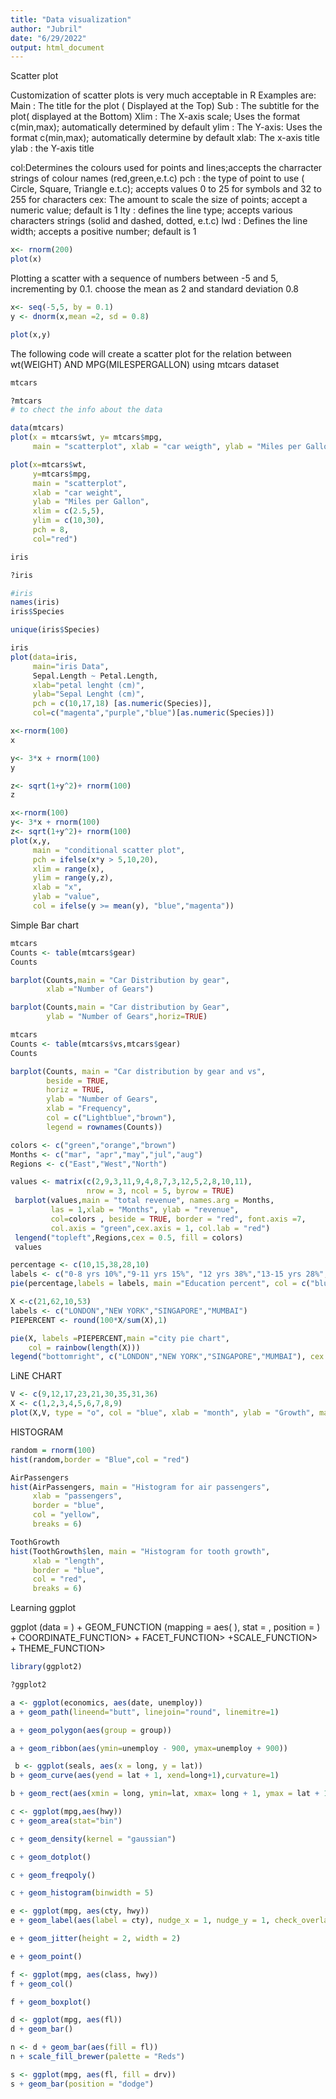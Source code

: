 ---
title: "Data visualization"
author: "Jubril"
date: "6/29/2022"
output: html_document
---


Scatter plot

Customization of scatter plots is very much acceptable in R
Examples are:
  Main : The title for the plot ( Displayed at the Top)
  Sub : The subtitle for the plot( displayed at the Bottom)
  Xlim : The X-axis scale; Uses the format c(min,max);
automatically determined by default 
  ylim : The Y-axis: Uses the format c(min,max);
automatically determine by default
  xlab: The x-axis title
  ylab : the Y-axis title
  
  col:Determines the colours used for points and lines;accepts the charracter strings of colour names (red,green,e.t.c)
  pch : the type of point to use ( Circle, Square, Triangle e.t.c); accepts values 0 to 25 for symbols and 32 to 255 for characters
  cex: The amount to scale the size of points; accept a numeric value; default is 1
  lty : defines the line type; accepts various characters strings (solid and dashed, dotted, e.t.c)
  lwd : Defines the line width; accepts a positive number; default is 1
  
```{r}
x<- rnorm(200)
plot(x)
```
  
  Plotting a scatter with a sequence of numbers between -5 and 5, incrementing by 0.1. choose the mean as 2 and standard deviation 0.8

```{r}
x<- seq(-5,5, by = 0.1)
y <- dnorm(x,mean =2, sd = 0.8)

plot(x,y)
```
 The following code will create a scatter plot for the relation between wt(WEIGHT) AND MPG(MILESPERGALLON)  using mtcars dataset
 
```{r}
mtcars
```
 
```{r}
?mtcars
# to chect the info about the data
```

```{r}
data(mtcars)
plot(x = mtcars$wt, y= mtcars$mpg,
     main = "scatterplot", xlab = "car weigth", ylab = "Miles per Gallon")
```
```{r}
plot(x=mtcars$wt,
     y=mtcars$mpg,
     main = "scatterplot",
     xlab = "car weight",
     ylab = "Miles per Gallon",
     xlim = c(2.5,5),
     ylim = c(10,30),
     pch = 8,
     col="red")
```

```{r}
iris
```

```{r}
?iris
```

```{r}
#iris
names(iris)
iris$Species
```
```{r}
unique(iris$Species)
```
```{r}
iris
plot(data=iris,
     main="iris Data",
     Sepal.Length ~ Petal.Length,
     xlab="petal lenght (cm)",
     ylab="Sepal Lenght (cm)",
     pch = c(10,17,18) [as.numeric(Species)],
     col=c("magenta","purple","blue")[as.numeric(Species)])
```
```{r}
x<-rnorm(100)
x
```
```{r}
y<- 3*x + rnorm(100)
y
```
```{r}
z<- sqrt(1+y^2)+ rnorm(100)
z
```

```{r}
x<-rnorm(100)
y<- 3*x + rnorm(100)
z<- sqrt(1+y^2)+ rnorm(100)
plot(x,y,
     main = "conditional scatter plot",
     pch = ifelse(x*y > 5,10,20),
     xlim = range(x),
     ylim = range(y,z),
     xlab = "x",
     ylab = "value",
     col = ifelse(y >= mean(y), "blue","magenta"))
```
Simple Bar chart
```{r}
mtcars
Counts <- table(mtcars$gear)
Counts
```

```{r}
barplot(Counts,main = "Car Distribution by gear",
        xlab ="Number of Gears")
```

```{r}
barplot(Counts,main = "Car distribution by Gear",
        ylab = "Number of Gears",horiz=TRUE)
```

```{r}
mtcars
Counts <- table(mtcars$vs,mtcars$gear)
Counts
```

```{r}
barplot(Counts, main = "Car distribution by gear and vs",
        beside = TRUE,
        horiz = TRUE,
        ylab = "Number of Gears",
        xlab = "Frequency",
        col = c("Lightblue","brown"),
        legend = rownames(Counts))
```

```{r}
colors <- c("green","orange","brown")
Months <- c("mar", "apr","may","jul","aug")
Regions <- c("East","West","North")

values <- matrix(c(2,9,3,11,9,4,8,7,3,12,5,2,8,10,11),
                 nrow = 3, ncol = 5, byrow = TRUE)
 barplot(values,main = "total revenue", names.arg = Months,
         las = 1,xlab = "Months", ylab = "revenue",
         col=colors , beside = TRUE, border = "red", font.axis =7,
         col.axis = "green",cex.axis = 1, col.lab = "red")
 lengend("topleft",Regions,cex = 0.5, fill = colors)
 values
```

```{r}
percentage <- c(10,15,38,28,10)
labels <- c("0-8 yrs 10%","9-11 yrs 15%", "12 yrs 38%","13-15 yrs 28%", "16 and above yrs 10% ")
pie(percentage,labels = labels, main ="Education percent", col = c("blue","yellow","Green","red","brown"))
```
```{r}
X <-c(21,62,10,53)
labels <- c("LONDON","NEW YORK","SINGAPORE","MUMBAI")
PIEPERCENT <- round(100*X/sum(X),1)

pie(X, labels =PIEPERCENT,main ="city pie chart",
    col = rainbow(length(X)))
legend("bottomright", c("LONDON","NEW YORK","SINGAPORE","MUMBAI"), cex = 0.8, fill = rainbow(length(X)))
```
LiNE CHART
```{r}
V <- c(9,12,17,23,21,30,35,31,36)
X <- c(1,2,3,4,5,6,7,8,9)
plot(X,V, type = "o", col = "blue", xlab = "month", ylab = "Growth", main = "Growth Rate")

```
HISTOGRAM
```{r}
random = rnorm(100)
hist(random,border = "Blue",col = "red")
```
```{r}
AirPassengers
hist(AirPassengers, main = "Histogram for air passengers",
     xlab = "passengers",
     border = "blue",
     col = "yellow",
     breaks = 6)
```

```{r}
ToothGrowth
hist(ToothGrowth$len, main = "Histogram for tooth growth",
     xlab = "length",
     border = "blue",
     col = "red",
     breaks = 6)
```
Learning ggplot

ggplot (data = <DATA> ) + GEOM_FUNCTION (mapping = aes( <MAPPINGS>), stat = <STAT> , position = <POSITION> ) + COORDINATE_FUNCTION> + FACET_FUNCTION> +SCALE_FUNCTION> + THEME_FUNCTION>
```{r}
library(ggplot2)
```


```{r}
?ggplot2
```

```{r}
a <- ggplot(economics, aes(date, unemploy))
a + geom_path(lineend="butt", linejoin="round", linemitre=1)
```
```{r}
a + geom_polygon(aes(group = group))
```
```{r}
a + geom_ribbon(aes(ymin=unemploy - 900, ymax=unemploy + 900))
```

```{r}
 b <- ggplot(seals, aes(x = long, y = lat))
b + geom_curve(aes(yend = lat + 1, xend=long+1),curvature=1)
```
```{r}
b + geom_rect(aes(xmin = long, ymin=lat, xmax= long + 1, ymax = lat + 1)) 
```

```{r}
c <- ggplot(mpg,aes(hwy))
c + geom_area(stat="bin")
```

```{r}
c + geom_density(kernel = "gaussian")
```

```{r}
c + geom_dotplot()
```

```{r}
c + geom_freqpoly()
```

```{r}
c + geom_histogram(binwidth = 5)
```

```{r}
e <- ggplot(mpg, aes(cty, hwy))
e + geom_label(aes(label = cty), nudge_x = 1, nudge_y = 1, check_overlap = TRUE) 
```

```{r}
e + geom_jitter(height = 2, width = 2) 
```
```{r}
e + geom_point()
```
```{r}
f <- ggplot(mpg, aes(class, hwy))
f + geom_col()
```
```{r}
f + geom_boxplot()
```
```{r}
d <- ggplot(mpg, aes(fl))
d + geom_bar() 
```
```{r}
n <- d + geom_bar(aes(fill = fl))
n + scale_fill_brewer(palette = "Reds")
```
```{r}
s <- ggplot(mpg, aes(fl, fill = drv))
s + geom_bar(position = "dodge")
```


